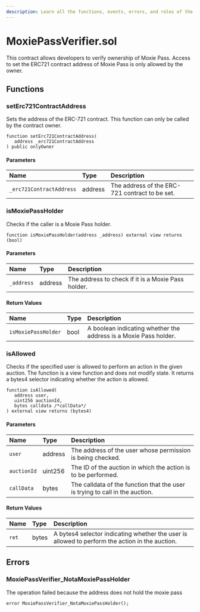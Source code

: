 ```yaml
---
description: Learn all the functions, events, errors, and roles of the MoxiePassVerifier.sol contract.
---
```


# MoxiePassVerifier.sol

This contract allows developers to verify ownership of Moxie Pass. Access to set the ERC721 contract address of Moxie Pass is only allowed by the owner.

## Functions

### setErc721ContractAddress

Sets the address of the ERC-721 contract. This function can only be called by the contract owner.

```solidity
function setErc721ContractAddress(
   address _erc721ContractAddress
) public onlyOwner
```

#### Parameters

| Name                     | Type    | Description                                    |
| :----------------------- | :------ | :--------------------------------------------- |
| `_erc721ContractAddress` | address | The address of the ERC-721 contract to be set. |

### isMoxiePassHolder

Checks if the caller is a Moxie Pass holder.

```solidity
function isMoxiePassHolder(address _address) external view returns (bool)
```

#### Parameters

| Name       | Type    | Description                                        |
| :--------- | :------ | :------------------------------------------------- |
| `_address` | address | The address to check if it is a Moxie Pass holder. |

#### Return Values

| Name                | Type | Description                                                      |
| :------------------ | :--- | :--------------------------------------------------------------- |
| `isMoxiePassHolder` | bool | A boolean indicating whether the address is a Moxie Pass holder. |

### isAllowed

Checks if the specified user is allowed to perform an action in the given auction. The function is a view function and does not modify state. It returns a bytes4 selector indicating whether the action is allowed.

```solidity
function isAllowed(
   address user,
   uint256 auctionId,
   bytes calldata /*callData*/
) external view returns (bytes4)
```

#### Parameters

| Name        | Type    | Description                                                                  |
| :---------- | :------ | :--------------------------------------------------------------------------- |
| `user`      | address | The address of the user whose permission is being checked.                   |
| `auctionId` | uint256 | The ID of the auction in which the action is to be performed.                |
| `callData`  | bytes   | The calldata of the function that the user is trying to call in the auction. |

#### Return Values

| Name  | Type  | Description                                                                                    |
| :---- | :---- | :--------------------------------------------------------------------------------------------- |
| `ret` | bytes | A bytes4 selector indicating whether the user is allowed to perform the action in the auction. |

## Errors

### MoxiePassVerifier_NotaMoxiePassHolder

The operation failed because the address does not hold the moxie pass

```solidity
error MoxiePassVerifier_NotaMoxiePassHolder();
```
